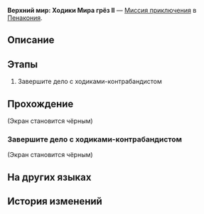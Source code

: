 {{Дополнить|Диалоги.}}
{{Миссия Инфобокс
|id              = 8020207
|Название        = 
|Изображение     = Миссия Освоения Верхний мир Ходики Мира грёз II.png
|Тип             = Миссия приключения
|События         = 
|Глава           = 
|Условия         = 
|Персонажи       = Первопроходец
|СтартЛокация    = Верхний мир: Ходики Мира грёз II
|Мир             = Пенакония
|Локации         = Верхний мир: Ходики Мира грёз II
|Предыдущая      = 
|Следующая       = 
|Награды         = 
}}
'''Верхний мир: Ходики Мира грёз II''' — [[Миссия приключения]] в [[Пенакония]].

==Описание==
{{Описание|<!--официальное описание из Перекрёстка судеб-->}}

==Этапы==
# Завершите дело с ходиками-контрабандистом

==Прохождение==
{{Дополнить}}

;(Экран становится чёрным)
<!--Unknown TalkSentence: 802020299-->
<!--Unknown TalkSentence: 802020300-->
<!--Unknown TalkSentence: 802020301-->
<!--Unknown TalkSentence: 802020303-->
{{Диалог Конец}}

===Завершите дело с ходиками-контрабандистом===
{{Описание миссии|локация=Верхний мир: Ходики Мира грёз II|Заключённые в других блоках никогда в жизни не пробовали «Усладу». Братец Хану решил угостить их «Усладой», чтобы переманить на свою сторону.}}
{{Диалог Начало}}
;(Экран становится чёрным)
<!--Unknown TalkSentence: 802020311-->
<!--Unknown TalkSentence: 802020312-->
<!--Unknown TalkSentence: 802020313-->
{{Диалог Конец}}

==На других языках==
{{На других языках
|en   = Shallow "Dream Ticker" Difficulty II
|zhs  = 浅层「梦境迷钟」难度II
|zht  = 淺層「夢境迷鐘」難度II
|ja   = 表層夢境「夢境の迷い時計」難易度II
|ko   = 얕은 층 「꿈세계 시계」 난이도 II
|es   = Minutero onírico superficial, dificultad&nbsp;II
|fr   = Surface&nbsp;: «&nbsp;Horloge des rêves&nbsp;» difficulté&nbsp;II
|ru   = Верхний мир: Ходики Мира грёз II
|th   = "นาฬิกาในห้วงฝัน" ชั้นตื้น ระดับความยาก II
|vi   = "Đồng Hồ Mộng Mị" Tầng Cạn - Độ Khó II
|de   = Seicht „Traumuhr“ Schwierigkeitsgrad II
|id   = "Jam Dunia Mimpi" yang Dangkal: Tingkat Kesulitan II
|pt   = "Relógio Onírico" Raso Dificuldade II
}}

==История изменений==
{{История изменений|2.7}}

